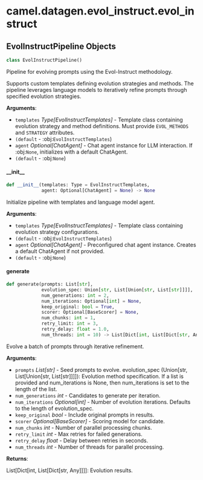 <a id="camel.datagen.evol_instruct.evol_instruct"></a>

# camel.datagen.evol\_instruct.evol\_instruct

<a id="camel.datagen.evol_instruct.evol_instruct.EvolInstructPipeline"></a>

## EvolInstructPipeline Objects

```python
class EvolInstructPipeline()
```

Pipeline for evolving prompts using the Evol-Instruct methodology.

Supports custom templates defining evolution strategies and methods. The
pipeline leverages language models to iteratively refine prompts through
specified evolution strategies.

**Arguments**:

- `templates` _Type[EvolInstructTemplates]_ - Template class containing
  evolution strategy and method definitions. Must provide
  `EVOL_METHODS` and `STRATEGY` attributes.
- `(default` - :obj:`EvolInstructTemplates`)
- `agent` _Optional[ChatAgent]_ - Chat agent instance for LLM interaction.
  If :obj:`None`, initializes with a default ChatAgent.
- `(default` - :obj:`None`)

<a id="camel.datagen.evol_instruct.evol_instruct.EvolInstructPipeline.__init__"></a>

#### \_\_init\_\_

```python
def __init__(templates: Type = EvolInstructTemplates,
             agent: Optional[ChatAgent] = None) -> None
```

Initialize pipeline with templates and language model agent.

**Arguments**:

- `templates` _Type[EvolInstructTemplates]_ - Template class containing
  evolution strategy configurations.
- `(default` - :obj:`EvolInstructTemplates`)
- `agent` _Optional[ChatAgent]_ - Preconfigured chat agent instance.
  Creates a default ChatAgent if not provided.
- `(default` - :obj:`None`)

<a id="camel.datagen.evol_instruct.evol_instruct.EvolInstructPipeline.generate"></a>

#### generate

```python
def generate(prompts: List[str],
             evolution_spec: Union[str, List[Union[str, List[str]]]],
             num_generations: int = 2,
             num_iterations: Optional[int] = None,
             keep_original: bool = True,
             scorer: Optional[BaseScorer] = None,
             num_chunks: int = 1,
             retry_limit: int = 3,
             retry_delay: float = 1.0,
             num_threads: int = 10) -> List[Dict[int, List[Dict[str, Any]]]]
```

Evolve a batch of prompts through iterative refinement.

**Arguments**:

- `prompts` _List[str]_ - Seed prompts to evolve.
  evolution_spec (Union[str, List[Union[str, List[str]]]]):
  Evolution method specification.
  If a list is provided and num_iterations is None, then
  num_iterations is set to the length of the list.
- `num_generations` _int_ - Candidates to generate per iteration.
- `num_iterations` _Optional[int]_ - Number of evolution iterations.
  Defaults to the length of evolution_spec.
- `keep_original` _bool_ - Include original prompts in results.
- `scorer` _Optional[BaseScorer]_ - Scoring model for candidate.
- `num_chunks` _int_ - Number of parallel processing chunks.
- `retry_limit` _int_ - Max retries for failed generations.
- `retry_delay` _float_ - Delay between retries in seconds.
- `num_threads` _int_ - Number of threads for parallel processing.
  

**Returns**:

  List[Dict[int, List[Dict[str, Any]]]]: Evolution results.

